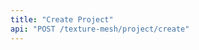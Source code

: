 ```yaml
---
title: "Create Project"
api: "POST /texture-mesh/project/create"
---
```


<ParamField header="Authorization" type="string" required hidden />
<ParamField header="x-api-key" type="string" required hidden />

### Description
Create a mesh with prompt and mesh algorithm

### Body Data
<ParamField body="prompt" type="string" required>
  The input prompt.

  Enum (`get3d`): `car`, `motorbike`, `chair`, `table`, `rocket`, `airplane`, `train`
</ParamField>

<ParamField body="mesh-algorithm" type="string" default="point-e">
  Enum: `point-e`, `get3d`, `dreamfusion`

  The underlying algorithm to use for generating the mesh.
</ParamField>

<ParamField body="guidance" type="string" default="base1B">
  Enum (`point-e`): `base40M`, `base300M`, `base1B`

  Number of parameters used to create model.


  Enum (`Dreamfusion`): `clip`, `stable-diffusion`

  CLIP and Stable Diffusion are text-to-image embedding models used.
</ParamField>

<ParamField body="train-iterations" type="number" default="3">
  Point-E: How much the image impacts the final output

  Dreamfusion: 100 iterations are recommended for highest quality results, fewer iterations will finish faster
</ParamField>

<ParamField body="stable-diffusion-checkpoint" type="string" default="stabilityai/stable-diffusion-2-1-base">
  Change the stable diffusion checkpoint. You can use any public Hugging Face Checkpoint.
</ParamField>

<ParamField body="polygon" type="string" default="tris">
  Enum: `tris`, `quads`

  The type of polygons to use when generating the mesh
</ParamField>

<ParamField body="negative-prompt" type="string">
  Use Negative Prompt to suppress output
</ParamField>

<RequestExample>
```bash cURL
curl -X 'POST' \
  'https://api.mirageml.com/texture-mesh/project/create' \
  -H 'accept: application/json'
```
</RequestExample>

<ResponseExample>
```json
{
  "statusCode": 200,
  "project_id": "66bb509b-7888-427a-b9fc-1a915a46fba0"
}
```
</ResponseExample>
